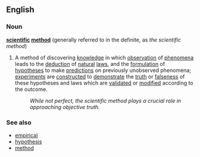 ==English==

===Noun===
'''[[scientific]] [[method]]''' (generally referred to in the definite, as ''the scientific method'')
{{wikipedia}}
# {{science}} A method of discovering [[knowledge]] in which [[observation]] of [[phenomena]] leads to the [[deduction]] of [[natural]] [[law]]s, and the [[formulation]] of [[hypotheses]] to make [[prediction]]s on previously unobserved phenomena; [[experiment]]s are [[constructed]] to [[demonstrate]] the [[truth]] or [[falseness]] of these hypotheses and laws which are [[validate]]d or [[modified]] according to the outcome.
#: ''While not perfect, the scientific method plays a crucial role in approaching objective truth.''

===See also===
*[[empirical]]
*[[hypothesis]]
*[[method]]